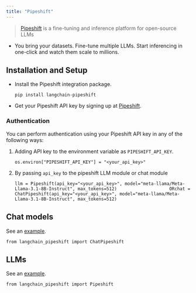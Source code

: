 ```yaml
---
title: "Pipeshift"
---
```


> [Pipeshift](https://pipeshift.com) is a fine-tuning and inference platform for open-source LLMs

* You bring your datasets. Fine-tune multiple LLMs. Start inferencing in one-click and watch them scale to millions.

## Installation and Setup

* Install the Pipeshift integration package.

  ```
  pip install langchain-pipeshift
  ```

* Get your Pipeshift API key by signing up at [Pipeshift](https://pipeshift.com).

### Authentication

You can perform authentication using your Pipeshift API key in any of the following ways:

1. Adding API key to the environment variable as `PIPESHIFT_API_KEY`.

   ```
   os.environ["PIPESHIFT_API_KEY"] = "<your_api_key>"
   ```

2. By passing `api_key` to the pipeshift LLM module or chat module

   ```
   llm = Pipeshift(api_key="<your_api_key>", model="meta-llama/Meta-Llama-3.1-8B-Instruct", max_tokens=512)                    ORchat = ChatPipeshift(api_key="<your_api_key>", model="meta-llama/Meta-Llama-3.1-8B-Instruct", max_tokens=512)
   ```

## Chat models

See an [example](/oss/integrations/chat/pipeshift).

```
from langchain_pipeshift import ChatPipeshift
```

## LLMs

See an [example](/oss/integrations/llms/pipeshift).

```
from langchain_pipeshift import Pipeshift
```
